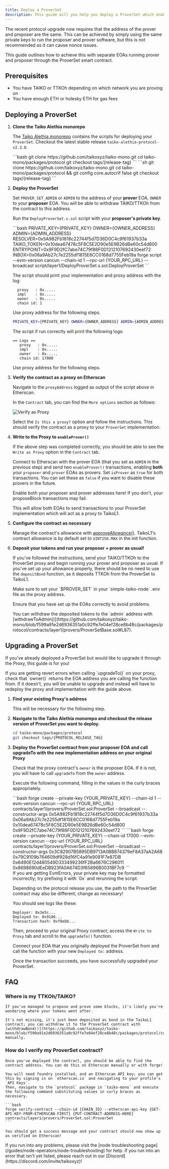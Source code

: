 ```yaml
---
title: Deploy a ProverSet
description: This guide will you help you deploy a ProverSet which enables you to use 2 separate EOAs to propose and prove blocks with the new protocol design.
---
```



The recent protocol upgrade now requires that the address of the prover and proposer are the same. This can be achieved by simply using the same private keys to run the proposer and prover software,
but this is not recommended as it can cause nonce issues.

This guide outlines how to achieve this with separate EOAs running prover and proposer through the ProverSet smart contract.

## Prerequisites

- You have TAIKO or TTKOh depending on which network you are proving on
- You have enough ETH or holesky ETH for gas fees

## Deploying a ProverSet

<Steps>

1. **Clone the Taiko Alethia monorepo**

    The [Taiko Alethia monorepo](https://github.com/taikoxyz/taiko-mono) contains the scripts for deploying your `ProverSet`. Checkout the latest stable release `taiko-alethia-protocol-v2.3.0`.

    <Tabs>
        <TabItem label="Mac/Linux">
        ```bash
        git clone https://github.com/taikoxyz/taiko-mono.git
        cd taiko-mono/packages/protocol
        git checkout tags/{release-tag}
        ```
        </TabItem>
        <TabItem label="Windows">
        ```sh
        git clone https://github.com/taikoxyz/taiko-mono.git
        cd taiko-mono/packages/protocol && git config core.autocrlf false
        git checkout tags/{release-tag}
        ```
        </TabItem>
    </Tabs>

2. **Deploy the ProverSet**

    Set `PROVER_SET_ADMIN` or `ADMIN` to the address of your **prover** EOA, `OWNER` to your **proposer** EOA. You will be able to withdraw TAIKO/TTKOh from the contract to this address.

    Run the `DeployProverSet.s.sol` script with your **proposer's private key**.

    <Tabs>
      <TabItem label="Taiko Alethia">
      ```bash
      PRIVATE_KEY={PRIVATE_KEY} OWNER={OWNER_ADDRESS} ADMIN={ADMIN_ADDRESS} RESOLVER=0x5A982Fb1818c22744f5d7D36D0C4c9f61937b33a TAIKO_TOKEN=0x10dea67478c5F8C5E2D90e5E9B26dBe60c54d800 ENTRYPOINT=0x9F9D2fC7abe74C79f86F0D1212107692430eef72 INBOX=0x06a9Ab27c7e2255df1815E6CC0168d7755Feb19a forge script --evm-version cancun --chain-id 1 --rpc-url {YOUR_RPC_URL} --broadcast script/layer1/DeployProverSet.s.sol:DeployProverSet
      ```

      The script should print your implementation and proxy address with the log:

      ```
        proxy   : 0x.....
        impl    : 0x.....
        owner   : 0x.....
        chain id: 1
      ```

      Use proxy address for the following steps.
      </TabItem>
      <TabItem label="Taiko Hekla">
      ```bash
      PRIVATE_KEY={PRIVATE_KEY} OWNER={OWNER_ADDRESS} ADMIN={ADMIN_ADDRESS} RESOLVER=0x3C82907B5895DB9713A0BB874379eF8A37aA2A68 TAIKO_TOKEN=0x6490E12d480549D333499236fF2Ba6676C296011 ENTRYPOINT=0x8698690dEeDB923fA0A674D3f65896B0031BF7c9 INBOX=0x79C9109b764609df928d16fC4a91e9081F7e87DB forge script --evm-version cancun --chain-id 17000 --rpc-url {YOUR_RPC_URL} --broadcast script/layer1/mainnet/DeployProverSet.s.sol
      ```

      The script if run correctly will print the following logs:

      ```
      == Logs ==
         proxy   : 0x.....
         impl    : 0x.....
         owner   : 0x.....
         chain id: 17000
      ```

      Use proxy address for the following steps.
      </TabItem>
    </Tabs>

3. **Verify the contract as a proxy on Etherscan**

    Navigate to the `proxyAddress` logged as output of the script above in Etherscan.

    In the `Contract` tab, you can find the `More options` section as follows:

    ![Verify as Proxy](~/assets/content/docs/guides/verify-as-proxy.webp)

    Select the `Is this a proxy?` option and follow the instructions. This should verify the contract as a proxy to your `ProverSet` implementation.

4. **Write to the Proxy to `enableProver()`**

    If the above step was completed correctly, you should be able to see the `Write as Proxy` option in the `Contract` tab.

    Connect to Etherscan with the prover EOA (that you set as `ADMIN` in the previous step) and send two `enableProver()` transactions, enabling **both** your `proposer` and `prover` EOAs as provers. Set `isProver` as `true` for both transactions. You can set these as `false` if you want to disable these provers in the future.

    <Aside type="caution">
        Enable both your proposer and prover addresses here! If you don't, your proposeBlock transactions may fail.
    </Aside>

    This will allow both EOAs to send transactions to your ProverSet implementation which will act as a proxy to TaikoL1.

5. **Configure the contract as necessary**

    Manage the contract's allowance with [approveAllowance()](https://github.com/taikoxyz/taiko-mono/blob/taiko-alethia-protocol-v1.11.0/packages/protocol/contracts/layer1/provers/ProverSet.sol#L68). TaikoL1's contract allowance is by default set to `UINT256.MAX` in the init function.

6. **Deposit your tokens and run your proposer + prover as usual!**

    If you've followed the instructions, send your TAIKO/TTKOh to the ProverSet proxy and begin running your prover and proposer as usual. If you've set up your allowance properly, there should be no need to use the `depositBond` function, as it deposits TTKOh from the ProverSet to TaikoL1.

    <Aside>
        Make sure to set your `$PROVER_SET` in your `simple-taiko-node` .env file as the proxy address.
    </Aside>

    Ensure that you have set up the EOAs correctly to avoid problems.

    <Aside>
    You can withdraw the deposited tokens to the `admin` address with [withdrawToAdmin()](https://github.com/taikoxyz/taiko-mono/blob/f599a91e2d6936351a0c92ffe7e04ef28ce8b48c/packages/protocol/contracts/layer1/provers/ProverSetBase.sol#L87).
    </Aside>

</Steps>

## Upgrading a ProverSet

If you've already deployed a ProverSet but would like to upgrade it through the Proxy, this guide is for you!

<Aside type="tip">
  If you are getting revert errors when calling `upgradeTo()` on your proxy, check that `owner()` returns the EOA address you are calling the function from. If it doesn't, you will be unable to upgrade and instead will have to redeploy the proxy and implementation with the guide above.
</Aside>

<Steps>

1. **Find your existing Proxy's address**

    This will be necessary for the following step.

2. **Navigate to the Taiko Alethia monorepo and checkout the release version of ProverSet you want to deploy.**

    ```bash
    cd taiko-mono/packages/protocol
    git checkout tags/{PROTOCOL_RELEASE_TAG}
    ```

3. **Deploy the ProverSet contract from your proposer EOA and call upgradeTo with the new implementation address on your original Proxy**

    Check that the proxy contract's `owner` is the proposer EOA. If it is not, you will have to call `upgradeTo` from the `owner` address.

    Execute the following command, filling in the values in the curly braces appropriately.

    <Tabs>
    <TabItem label="Taiko Alethia">
    ```bash
    forge create --private-key {YOUR_PRIVATE_KEY} --chain-id 1 --evm-version cancun --rpc-url {YOUR_RPC_URL} contracts/layer1/provers/ProverSet.sol:ProverSet --broadcast --constructor-args 0x5A982Fb1818c22744f5d7D36D0C4c9f61937b33a 0x06a9Ab27c7e2255df1815E6CC0168d7755Feb19a 0x10dea67478c5F8C5E2D90e5E9B26dBe60c54d800 0x9F9D2fC7abe74C79f86F0D1212107692430eef72
    ```
    </TabItem>
    <TabItem label="Taiko Hekla">
    ```bash
    forge create --private-key {YOUR_PRIVATE_KEY} --chain-id 17000 --evm-version cancun --rpc-url {YOUR_RPC_URL} contracts/layer1/provers/ProverSet.sol:ProverSet --broadcast --constructor-args 0x3C82907B5895DB9713A0BB874379eF8A37aA2A68 0x79C9109b764609df928d16fC4a91e9081F7e87DB 0x6490E12d480549D333499236fF2Ba6676C296011 0x8698690dEeDB923fA0A674D3f65896B0031BF7c9
    ```
    </TabItem>
    </Tabs>

    <Aside>
    If you are getting EvmErrors, your private key may be formatted incorrectly; try prefixing it with `0x` and rerunning the script.

    Depending on the protocol release you use, the path to the ProverSet contract may also be different; change as necessary!
    </Aside>

    You should see logs like these:

    ```
    Deployer: 0x3e5c...
    Deployed to: 0x9186...
    Transaction hash: 0xf0ebb...
    ```

    Then, proceed to your original Proxy contract; access the `Write to Proxy` tab and scroll to the `upgradeTo()` function.

    Connect your EOA that you originally deployed the ProverSet from and call the function with your new `Deployed to:` address.

    Once the transaction succeeds, you have successfully upgraded your ProverSet.

</Steps>

## FAQ

### Where is my TTKOh/TAIKO?

    If you've managed to propose and prove some blocks, it's likely you're wondering where your tokens went after.

    It's not missing, it's just been deposited as bond in the TaikoL1 contract; you can withdraw it to the ProverSet contract with [withdrawBond()](https://github.com/taikoxyz/taiko-mono/blob/f599a91e2d6936351a0c92ffe7e04ef28ce8b48c/packages/protocol/contracts/layer1/provers/ProverSetBase.sol#L102) manually.

### How do I verify my ProverSet contract?

    Once you've deployed the contract, you should be able to find the contract address. You can do this on Etherscan manually or with forge!

    You will need foundry installed, and an Etherscan API key; you can get this by signing in on `etherscan.io` and navigating to your profile's `API Keys`.
    Then, navigate to the `protocol` package in `taiko-mono` and execute the following command substituting values in curly braces as necessary.

    ```bash
    forge verify-contract --chain-id {CHAIN_ID} --etherscan-api-key {GET-API-KEY-FROM-ETHERSCAN-FIRST} {PUT-CONTRACT-ADDRESS-HERE} contracts/layer1/provers/ProverSet.sol:ProverSet
    ```

    You should get a success message and your contract should now show up as verified on Etherscan!

<Card title="Troubleshooting" icon="error">
        If you run into any problems, please visit the [node troubleshooting page](/guides/node-operators/node-troubleshooting) for help.
        If you run into an error that isn't yet listed, please reach out in our [Discord](https://discord.com/invite/taikoxyz)!
</Card>
